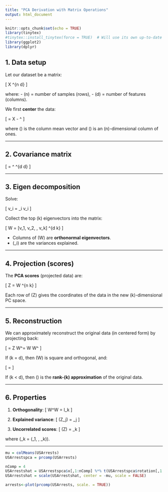 ```yaml
---
title: "PCA Derivation with Matrix Operations"
output: html_document
---
```


```r
knitr::opts_chunk$set(echo = TRUE)
library(tinytex)
#tinytex::install_tinytex(force = TRUE)  # Will use its own up-to-date packages
library(ggplot2)
library(dplyr)
```

## 1. Data setup

Let our dataset be a matrix:

\[
X \in \mathbb{R}^{n \times d}
\]

where:
- \(n\) = number of samples (rows),
- \(d\) = number of features (columns).

We first **center** the data:

\[
\tilde{X} = X - \mathbf{1}\mu^\top
\]

where \(\mu\) is the column mean vector and \(\mathbf{1}\) is an \(n\)-dimensional column of ones.

---

## 2. Covariance matrix

\[
\Sigma = \frac{1}{n} \tilde{X}^\top \tilde{X} \quad \in \mathbb{R}^{d \times d}
\]

---

## 3. Eigen decomposition

Solve:

\[
\Sigma v_i = \lambda_i v_i
\]

Collect the top \(k\) eigenvectors into the matrix:

\[
W = [v_1, v_2, \dots, v_k] \quad \in \mathbb{R}^{d \times k}
\]

- Columns of \(W\) are **orthonormal eigenvectors**.
- \(\lambda_i\) are the variances explained.

---

## 4. Projection (scores)

The **PCA scores** (projected data) are:

\[
Z = \tilde{X} W \quad \in \mathbb{R}^{n \times k}
\]

Each row of \(Z\) gives the coordinates of the data in the new \(k\)-dimensional PC space.

---

## 5. Reconstruction

We can approximately reconstruct the original data (in centered form) by projecting back:

\[
\hat{X} = Z W^\top = \tilde{X} W W^\top
\]

If \(k = d\), then \(W\) is square and orthogonal, and:

\[
\hat{X} = \tilde{X}
\]

If \(k < d\), then \(\hat{X}\) is the **rank-\(k\) approximation** of the original data.

---

## 6. Properties

1. **Orthogonality**:
   \[
   W^\top W = I_k
   \]

2. **Explained variance**:
   \[
   \text{Var}(Z_j) = \lambda_j
   \]

3. **Uncorrelated scores**:
   \[
   \text{Cov}(Z) = \Lambda_k
   \]

where \(\Lambda_k = \text{diag}(\lambda_1, \dots, \lambda_k)\).

---

```r

mu = colMeans(USArrests)
USArrestspca = prcomp(USArrests)

nComp = 4
USArrestshat = USArrestspca$x[,1:nComp] %*% t(USArrestspca$rotation[,1:nComp])
USArrestshat = scale(USArrestshat, center = -mu, scale = FALSE)

arrests<-plot(prcomp(USArrests, scale. = TRUE))

```

